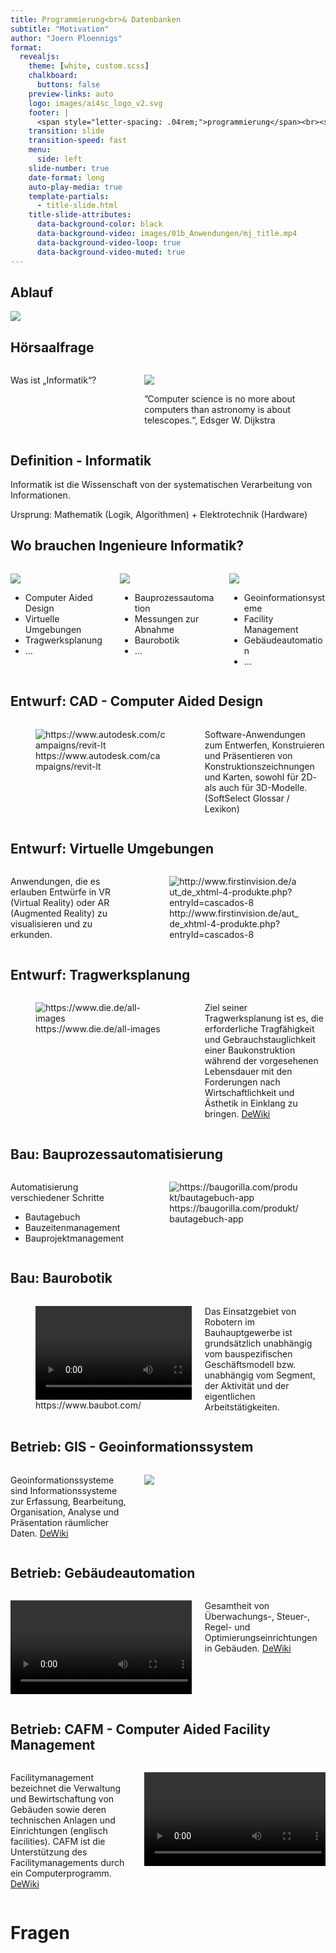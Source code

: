 ```yaml
---
title: Programmierung<br>& Datenbanken
subtitle: "Motivation"
author: "Joern Ploennigs"
format:
  revealjs:
    theme: [white, custom.scss]
    chalkboard: 
      buttons: false
    preview-links: auto
    logo: images/ai4sc_logo_v2.svg
    footer: |
      <span style="letter-spacing: .04rem;">programmierung</span><br><span style="letter-spacing: .0rem;">und datenbanken</span>
    transition: slide
    transition-speed: fast
    menu:
      side: left
    slide-number: true
    date-format: long
    auto-play-media: true
    template-partials:
      - title-slide.html
    title-slide-attributes:
      data-background-color: black
      data-background-video: images/01b_Anwendungen/mj_title.mp4
      data-background-video-loop: true
      data-background-video-muted: true
---
```




## Ablauf

![](images/partA_1.svg)



## Hörsaalfrage {background="#FFD966"}
 
:::: {.columns}
::: {.column width="40%" class="vcenter"}
Was ist „Informatik“?
:::
::: {.column width="60%"}
![](images/01b_Anwendungen/dijkstra.jpg)

”Computer science is no more about computers than astronomy is about telescopes.“, Edsger W. Dijkstra
:::
::::


## Definition - Informatik {background="#cdf2ff"}
::: {.callout-note title="Definition: Informatik"}
Informatik ist die Wissenschaft von der systematischen Verarbeitung von Informationen.

Ursprung: Mathematik (Logik, Algorithmen) + Elektrotechnik (Hardware)
:::


## Wo brauchen Ingenieure Informatik?

:::: {.columns}
::: {.column width="33%"}
![](images/01b_Anwendungen/step_design.png)

- Computer Aided Design
- Virtuelle Umgebungen
- Tragwerksplanung
- ...

:::
::: {.column width="33%"}
![](images/01b_Anwendungen/step_bau.png)


- Bauprozessautomation
- Messungen zur Abnahme
- Baurobotik
- ...

:::
::: {.column width="33%"}
![](images/01b_Anwendungen/step_operate.png)


- Geoinformationsysteme
- Facility Management
- Gebäudeautomation
- ...

:::
::::


## Entwurf: CAD - Computer Aided Design

:::: {.columns}
::: {.column width="60%"}
![https://www.autodesk.com/campaigns/revit-lt](images/01b_Anwendungen/design1.png)
:::
::: {.column width="40%"}
Software-Anwendungen zum Entwerfen, Konstruieren und Präsentieren von Konstruktionszeichnungen und Karten, sowohl für 2D- als auch für 3D-Modelle. 
(SoftSelect Glossar / Lexikon)
:::
::::



## Entwurf: Virtuelle Umgebungen

:::: {.columns}
::: {.column width="40%"}
Anwendungen, die es erlauben Entwürfe in VR (Virtual Reality) oder AR (Augmented Reality) zu visualisieren und zu erkunden.
:::
::: {.column width="60%"}
![http://www.firstinvision.de/aut_de_xhtml-4-produkte.php?entryId=cascados-8](images/01b_Anwendungen/desing2.jpg)
:::
::::



## Entwurf: Tragwerksplanung

:::: {.columns}
::: {.column width="60%"}
![https://www.die.de/all-images](images/01b_Anwendungen/design3.png)
:::
::: {.column width="40%"}
Ziel seiner Tragwerksplanung ist es, die erforderliche Tragfähigkeit und Gebrauchstauglichkeit einer Baukonstruktion während der vorgesehenen Lebensdauer mit den Forderungen nach Wirtschaftlichkeit und Ästhetik in Einklang zu bringen.
[DeWiki](https://dewiki.de/Lexikon/Tragwerksplaner)
:::
::::



## Bau: Bauprozessautomatisierung

:::: {.columns}
::: {.column width="40%"}
Automatisierung verschiedener Schritte

- Bautagebuch
- Bauzeitenmanagement
- Bauprojektmanagement

:::
::: {.column width="60%"}
![https://baugorilla.com/produkt/bautagebuch-app](images/01b_Anwendungen/image_3.png)
:::
::::



## Bau: Baurobotik

:::: {.columns}
::: {.column width="60%"}
![https://www.baubot.com/](images/01b_Anwendungen/Baubot.mp4)
:::
::: {.column width="40%"}
Das Einsatzgebiet von Robotern im Bauhauptgewerbe ist grundsätzlich unabhängig vom bauspezifischen Geschäftsmodell bzw. unabhängig vom Segment, der Aktivität und der eigentlichen Arbeitstätigkeiten.
:::
::::



## Betrieb: GIS - Geoinformationssystem

:::: {.columns}
::: {.column width="40%"}
Geoinformationssysteme sind Informationssysteme zur Erfassung, Bearbeitung, Organisation, Analyse und Präsentation räumlicher Daten.
[DeWiki](https://dewiki.de/Lexikon/Geoinformationssystem)
:::
::: {.column width="60%"}
![](images/01b_Anwendungen/image_4.png)
:::
::::



## Betrieb: Gebäudeautomation

:::: {.columns}
::: {.column width="60%"}
![](images/01b_Anwendungen/Munch%20Digital%20Twin.mp4)
:::
::: {.column width="40%"}
Gesamtheit von Überwachungs-, Steuer-, Regel- und Optimierungseinrichtungen in Gebäuden.
[DeWiki](https://dewiki.de/Lexikon/Gebäudeautomation)
:::
::::

 

## Betrieb: CAFM - Computer Aided Facility Management

:::: {.columns}
::: {.column width="40%"}
Facilitymanagement bezeichnet die Verwaltung und Bewirtschaftung von Gebäuden sowie deren technischen Anlagen und Einrichtungen (englisch facilities). CAFM ist die Unterstützung des Facilitymanagements durch ein Computerprogramm.
[DeWiki](https://dewiki.de/Lexikon/Facilitymanagement)
:::
::: {.column width="60%"}
![](images/01b_Anwendungen/DynamicSpacePlanning.mov)
:::
::::



# Fragen {background="#000" background-video="images/mj_questions.mp4" background-video-loop="true" background-video-muted="true"} 
